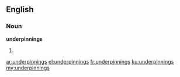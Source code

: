 ==English==

===Noun===
'''underpinnings'''

# {{plural of|underpinning}}

[[ar:underpinnings]]
[[el:underpinnings]]
[[fr:underpinnings]]
[[ku:underpinnings]]
[[my:underpinnings]]